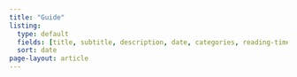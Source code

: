 ```yaml
---
title: "Guide"
listing:
  type: default
  fields: [title, subtitle, description, date, categories, reading-time]
  sort: date
page-layout: article
---
```

